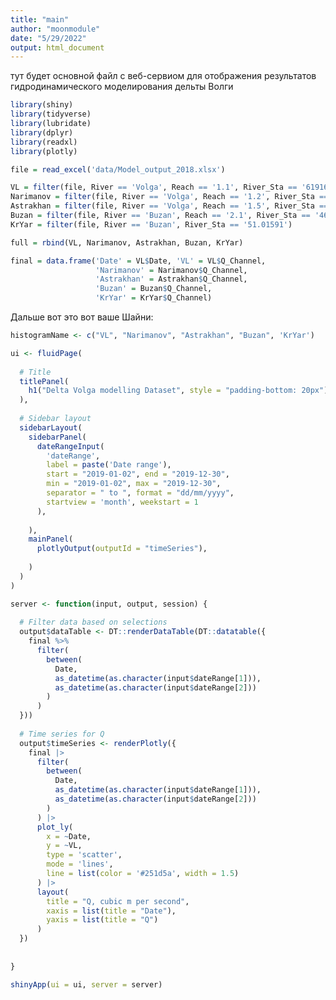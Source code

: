 ```yaml
---
title: "main"
author: "moonmodule"
date: "5/29/2022"
output: html_document
---
```

тут будет основной файл с веб-сервиом для отображения результатов гидродинамического моделирования дельты Волги

```r
library(shiny)
library(tidyverse)
library(lubridate)
library(dplyr)
library(readxl)
library(plotly)
```

```r
file = read_excel('data/Model_output_2018.xlsx')

VL = filter(file, River == 'Volga', Reach == '1.1', River_Sta == '61916.32')
Narimanov = filter(file, River == 'Volga', Reach == '1.2', River_Sta == '51294.9')
Astrakhan = filter(file, River == 'Volga', Reach == '1.5', River_Sta == '18.92666')
Buzan = filter(file, River == 'Buzan', Reach == '2.1', River_Sta == '46742.05')
KrYar = filter(file, River == 'Buzan', River_Sta == '51.01591')

full = rbind(VL, Narimanov, Astrakhan, Buzan, KrYar)

final = data.frame('Date' = VL$Date, 'VL' = VL$Q_Channel, 
                   'Narimanov' = Narimanov$Q_Channel,
                   'Astrakhan' = Astrakhan$Q_Channel,
                   'Buzan' = Buzan$Q_Channel,
                   'KrYar' = KrYar$Q_Channel)
```


Дальше вот это вот ваше Шайни:

```r
histogramName <- c("VL", "Narimanov", "Astrakhan", "Buzan", 'KrYar')

ui <- fluidPage(
  
  # Title 
  titlePanel(
    h1("Delta Volga modelling Dataset", style = "padding-bottom: 20px")
  ),
  
  # Sidebar layout
  sidebarLayout(
    sidebarPanel(
      dateRangeInput(
        'dateRange',
        label = paste('Date range'),
        start = "2019-01-02", end = "2019-12-30",
        min = "2019-01-02", max = "2019-12-30",
        separator = " to ", format = "dd/mm/yyyy",
        startview = 'month', weekstart = 1
      ),
     
    ),
    mainPanel(
      plotlyOutput(outputId = "timeSeries"),
     
    )
  )
)

server <- function(input, output, session) {
  
  # Filter data based on selections
  output$dataTable <- DT::renderDataTable(DT::datatable({
    final %>%
      filter(
        between(
          Date, 
          as_datetime(as.character(input$dateRange[1])), 
          as_datetime(as.character(input$dateRange[2]))
        )
      )
  }))
  
  # Time series for Q
  output$timeSeries <- renderPlotly({
    final |>  
      filter(
        between(
          Date, 
          as_datetime(as.character(input$dateRange[1])), 
          as_datetime(as.character(input$dateRange[2]))
        )
      ) |> 
      plot_ly(
        x = ~Date, 
        y = ~VL, 
        type = 'scatter', 
        mode = 'lines',
        line = list(color = '#251d5a', width = 1.5)
      ) |> 
      layout(
        title = "Q, cubic m per second",
        xaxis = list(title = "Date"),
        yaxis = list(title = "Q")
      )
  })
  
  
}

shinyApp(ui = ui, server = server)
```

